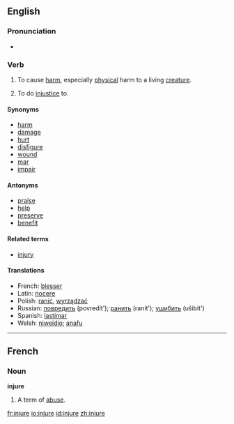 ==English==

===Pronunciation===
*{{audio|en-us-injure.ogg|Audio (US)}}

===Verb===
{{en-infl-reg-other-e|injur|e}}

# {{transitive}} To cause [[harm]], especially [[physical]] harm to a living [[creature]].
# {{transitive}} To do [[injustice]] to.

====Synonyms====
*[[harm]]
*[[damage]]
*[[hurt]]
*[[disfigure]]
*[[wound]]
*[[mar]]
*[[impair]]

====Antonyms====
*[[praise]]
*[[help]]
*[[preserve]]
*[[benefit]]

====Related terms====
*[[injury]]

====Translations====
{{top}}
*French: [[blesser]]
*Latin: [[nocere]]
*Polish: [[ranić]], [[wyrządzać]]
*Russian: [[повредить]] (povredít'); [[ранить]] (ranit'); [[ушибить]] (ušibit')
*Spanish: [[lastimar]]
*Welsh: [[niweidio]]; [[anafu]]
{{bottom}}

----

==French==

===Noun===
'''injure''' {{f}}

# A term of [[abuse]].

[[fr:injure]]
[[io:injure]]
[[id:injure]]
[[zh:injure]]